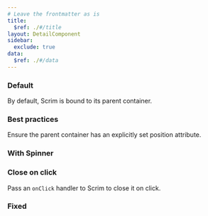 ```yaml
---
# Leave the frontmatter as is
title:
  $ref: ./#/title
layout: DetailComponent
sidebar:
  exclude: true
data:
  $ref: ./#/data
---
```


<LivePreviewControls>

<LivePreview componentName="scrim" exampleName="Default">

### Default

By default, Scrim is bound to its parent container.

### Best practices

Ensure the parent container has an explicitly set position attribute.

</LivePreview>

<LivePreview componentName="scrim" exampleName="WithSpinner">

### With Spinner

</LivePreview>

<LivePreview componentName="scrim" exampleName="CloseOnClick">

### Close on click

Pass an `onClick` handler to Scrim to close it on click.

</LivePreview>

<LivePreview componentName="scrim" exampleName="Fixed">

### Fixed

</LivePreview>

</LivePreviewControls>
